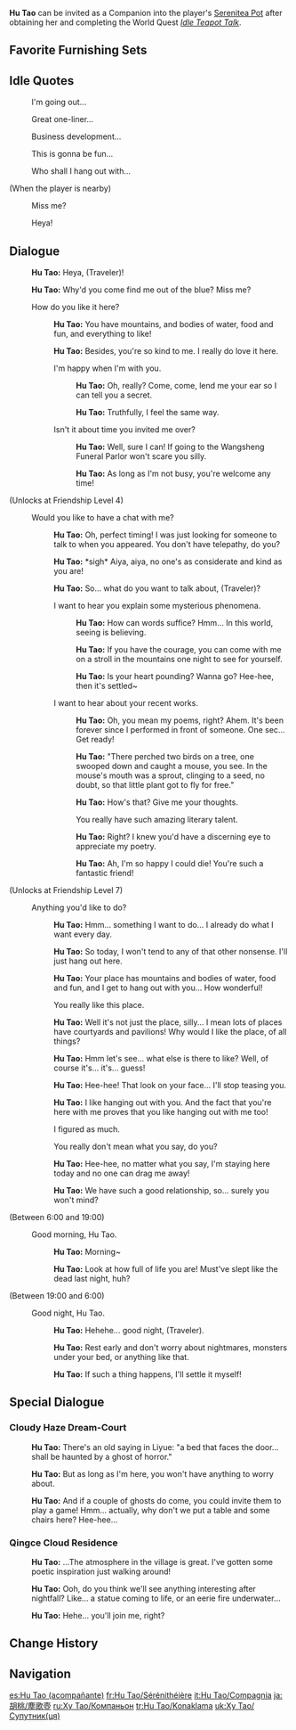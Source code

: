 {{CharacterTabs}}
{{Furnishing Infobox
|title          = Hu Tao
|id             = 368133
|image          = Character Hu Tao Thumb.png
|category       = Companion
|subcategory    = Companion
|quality        = 5
|adeptal_energy = 300
|load           = 1200
|description    = Character In-Residence
}}
'''Hu Tao''' can be invited as a Companion into the player's [[Serenitea Pot]] after obtaining her and completing the World Quest ''[[Idle Teapot Talk]]''.

==Favorite Furnishing Sets==
{{HousingCompanion|favorite}}
{{Companion Favor Table}}

==Idle Quotes==
{{Dialogue start}}
: {{DIcon|Idle}} I'm going out...
: {{DIcon|Idle}} Great one-liner...
: {{DIcon|Idle}} Business development...
: {{DIcon|Idle}} This is gonna be fun...
: {{DIcon|Idle}} Who shall I hang out with...

;(When the player is nearby)
: {{DIcon|Idle}} Miss me?
: {{DIcon|Idle}} Heya!
{{Dialogue end}}

==Dialogue==
{{Dialogue start}}
:{{A|vo hutao mimitomo hello 01.ogg}} '''Hu Tao:''' Heya, (Traveler)!
:{{A|vo hutao mimitomo hello 02.ogg}} '''Hu Tao:''' Why'd you come find me out of the blue? Miss me?
:{{DIcon}} How do you like it here?
::{{A|vo hutao mimitomo friendship1 01.ogg}} '''Hu Tao:''' You have mountains, and bodies of water, food and fun, and everything to like!
::{{A|vo hutao mimitomo friendship1 02.ogg}} '''Hu Tao:''' Besides, you're so kind to me. I really do love it here.
::{{DIcon}} I'm happy when I'm with you.
:::{{A|vo hutao mimitomo friendship1 03a 1.ogg}} '''Hu Tao:''' Oh, really? Come, come, lend me your ear so I can tell you a secret.
:::{{A|vo hutao mimitomo friendship1 03a 2.ogg}} '''Hu Tao:''' Truthfully, I feel the same way.
::{{DIcon}} Isn't it about time you invited me over?
:::{{A|vo hutao mimitomo friendship1 03b 1.ogg}} '''Hu Tao:''' Well, sure I can! If going to the Wangsheng Funeral Parlor won't scare you silly.
:::{{A|vo hutao mimitomo friendship1 03b 2.ogg}} '''Hu Tao:''' As long as I'm not busy, you're welcome any time!
;(Unlocks at Friendship Level 4)
:{{DIcon}} Would you like to have a chat with me?
::{{A|vo hutao mimitomo friendship2 01.ogg}} '''Hu Tao:''' Oh, perfect timing! I was just looking for someone to talk to when you appeared. You don't have telepathy, do you?
::{{A|vo hutao mimitomo friendship2 02.ogg}} '''Hu Tao:''' *sigh* Aiya, aiya, no one's as considerate and kind as you are!
::{{A|vo hutao mimitomo friendship2 03.ogg}} '''Hu Tao:''' So... what do you want to talk about, (Traveler)?
::{{DIcon}} I want to hear you explain some mysterious phenomena.
:::{{A|vo hutao mimitomo friendship2 02a 1.ogg}} '''Hu Tao:''' How can words suffice? Hmm... In this world, seeing is believing.
:::{{A|vo hutao mimitomo friendship2 02a 2.ogg}} '''Hu Tao:''' If you have the courage, you can come with me on a stroll in the mountains one night to see for yourself.
:::{{A|vo hutao mimitomo friendship2 02a 3.ogg}} '''Hu Tao:''' Is your heart pounding? Wanna go? Hee-hee, then it's settled~
::{{DIcon}} I want to hear about your recent works.
:::{{A|vo hutao mimitomo friendship2 02b 1.ogg}} '''Hu Tao:''' Oh, you mean my poems, right? Ahem. It's been forever since I performed in front of someone. One sec... Get ready!
:::{{A|vo hutao mimitomo friendship2 02b 2.ogg}} '''Hu Tao:''' "There perched two birds on a tree, one swooped down and caught a mouse, you see. In the mouse's mouth was a sprout, clinging to a seed, no doubt, so that little plant got to fly for free."
:::{{A|vo hutao mimitomo friendship2 02b 3.ogg}} '''Hu Tao:''' How's that? Give me your thoughts.
:::{{DIcon}} You really have such amazing literary talent.
:::{{A|vo hutao mimitomo friendship2 02b 4.ogg}} '''Hu Tao:''' Right? I knew you'd have a discerning eye to appreciate my poetry.
:::{{A|vo hutao mimitomo friendship2 02b 5.ogg}} '''Hu Tao:''' Ah, I'm so happy I could die! You're such a fantastic friend!
;(Unlocks at Friendship Level 7)
:{{DIcon}} Anything you'd like to do?
::{{A|vo hutao mimitomo friendship3 01.ogg}} '''Hu Tao:''' Hmm... something I want to do... I already do what I want every day.
::{{A|vo hutao mimitomo friendship3 02.ogg}} '''Hu Tao:''' So today, I won't tend to any of that other nonsense. I'll just hang out here.
::{{A|vo hutao mimitomo friendship3 03.ogg}} '''Hu Tao:''' Your place has mountains and bodies of water, food and fun, and I get to hang out with you... How wonderful!
::{{DIcon}} You really like this place.
::{{A|vo hutao mimitomo friendship3 04.ogg}} '''Hu Tao:''' Well it's not just the place, silly... I mean lots of places have courtyards and pavilions! Why would I like the place, of all things?
::{{A|vo hutao mimitomo friendship3 05.ogg}} '''Hu Tao:''' Hmm let's see... what else is there to like? Well, of course it's... it's... guess!
::{{A|vo hutao mimitomo friendship3 06.ogg}} '''Hu Tao:''' Hee-hee! That look on your face... I'll stop teasing you.
::{{A|vo hutao mimitomo friendship3 07.ogg}} '''Hu Tao:''' I like hanging out with you. And the fact that you're here with me proves that you like hanging out with me too!
::{{DIcon}} I figured as much.
::{{DIcon}} You really don't mean what you say, do you?
::{{A|vo hutao mimitomo friendship3 08.ogg}} '''Hu Tao:''' Hee-hee, no matter what you say, I'm staying here today and no one can drag me away!
::{{A|vo hutao mimitomo friendship3 09.ogg}} '''Hu Tao:''' We have such a good relationship, so... surely you won't mind?
;<nowiki>(Between 6:00 and 19:00)</nowiki>
:{{DIcon}} Good morning, Hu Tao.
::{{A|vo hutao mimitomo morning 01.ogg}} '''Hu Tao:''' Morning~
::{{A|vo hutao mimitomo morning 02.ogg}} '''Hu Tao:''' Look at how full of life you are! Must've slept like the dead last night, huh?
;<nowiki>(Between 19:00 and 6:00)</nowiki>
:{{DIcon}} Good night, Hu Tao.
::{{A|vo hutao mimitomo night 01.ogg}} '''Hu Tao:''' Hehehe... good night, (Traveler).
::{{A|vo hutao mimitomo night 02.ogg}} '''Hu Tao:''' Rest early and don't worry about nightmares, monsters under your bed, or anything like that.
::{{A|vo hutao mimitomo night 03.ogg}} '''Hu Tao:''' If such a thing happens, I'll settle it myself!
{{Dialogue end}}

==Special Dialogue==
{{HousingCompanion|special}}

===Cloudy Haze Dream-Court===
{{Dialogue start}}
:{{A|vo mimitomo ly hutao bedroom 01.ogg}} '''Hu Tao:''' There's an old saying in Liyue: "a bed that faces the door... shall be haunted by a ghost of horror."
:{{A|vo mimitomo ly hutao bedroom 02.ogg}} '''Hu Tao:''' But as long as I'm here, you won't have anything to worry about.
:{{A|vo mimitomo ly hutao bedroom 03.ogg}} '''Hu Tao:''' And if a couple of ghosts do come, you could invite them to play a game! Hmm... actually, why don't we put a table and some chairs here? Hee-hee...
{{Dialogue end}}

===Qingce Cloud Residence===
{{Dialogue start}}
:{{A|vo mimitomo ly hutao villiage 01.ogg}} '''Hu Tao:''' ...The atmosphere in the village is great. I've gotten some poetic inspiration just walking around!
:{{A|vo mimitomo ly hutao villiage 02.ogg}} '''Hu Tao:''' Ooh, do you think we'll see anything interesting after nightfall? Like... a statue coming to life, or an eerie fire underwater...
:{{A|vo mimitomo ly hutao villiage 03.ogg}} '''Hu Tao:''' Hehe... you'll join me, right?
{{Dialogue end}}

==Change History==
{{Change History|1.6}}

==Navigation==
{{Furnishing Navbox/Living|Companion}}

[[es:Hu Tao (acompañante)]]
[[fr:Hu Tao/Sérénithéière]]
[[it:Hu Tao/Compagnia]]
[[ja:胡桃/塵歌壺]]
[[ru:Ху Тао/Компаньон]]
[[tr:Hu Tao/Konaklama]]
[[uk:Ху Тао/Супутник(ця)]]